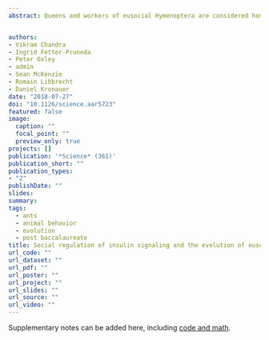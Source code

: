 ```yaml
---
abstract: Queens and workers of eusocial Hymenoptera are considered homologous to the reproductive and brood care phases of an ancestral subsocial life cycle. However, the molecular mechanisms underlying the evolution of reproductive division of labor remain obscure. Using a brain transcriptomics screen, we identified a single gene, insulin-like peptide 2 (ilp2), which is always up-regulated in ant reproductives, likely because they are better nourished than their nonreproductive nestmates. In clonal raider ants (*Ooceraea biroi*), larval signals inhibit adult reproduction by suppressing ilp2, thus producing a colony reproductive cycle reminiscent of ancestral subsociality. However, increasing ILP2 peptide levels overrides larval suppression, thereby breaking the colony cycle and inducing a stable division of labor. These findings suggest a simple model for the origin of ant eusociality via nutritionally determined reproductive asymmetries potentially amplified by larval signals.


authors:
- Vikram Chandra
- Ingrid Fetter-Pruneda
- Peter Oxley
- admin
- Sean McKenzie
- Romain Libbrecht
- Daniel Kronauer
date: "2018-07-27"
doi: "10.1126/science.aar5723"
featured: false
image:
  caption: ""
  focal_point: ""
  preview_only: true
projects: []
publication: '*Science* (361)'
publication_short: ""
publication_types:
- "2"
publishDate: ""
slides:
summary:
tags:
  - ants
  - animal behavior
  - evolution
  - post baccalaureate
title: Social regulation of insulin signaling and the evolution of eusociality in ants
url_code: ""
url_dataset: ""
url_pdf: ""
url_poster: ""
url_project: ""
url_slides: ""
url_source: ""
url_video: ""
---
```


Supplementary notes can be added here, including [code and math](https://sourcethemes.com/academic/docs/writing-markdown-latex/).
